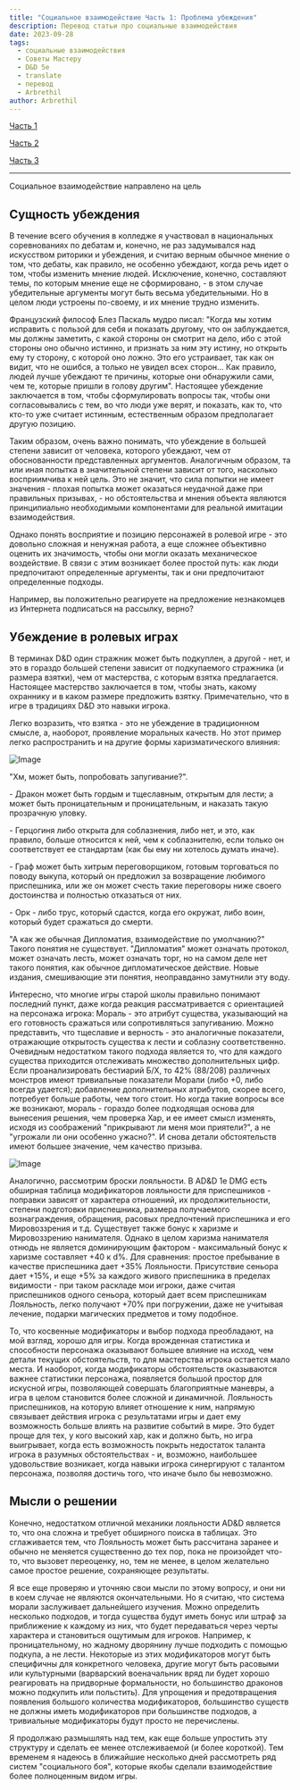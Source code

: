 ```yaml
---
title: "Социальное взаимодействие Часть 1: Проблема убеждения"
description: Перевод статьи про социальные взаимодействия
date: 2023-09-28
tags:
  - социальные взаимодействия
  - Советы Мастеру
  - D&D 5e
  - translate
  - перевод
  - Arbrethil
author: Arbrethil
---
```


[Часть 1](https://cyborgsandmages.com/posts/translations/arbrethil-social-interactions-1)

[Часть 2](https://cyborgsandmages.com/posts/translations/arbrethil-social-interactions-2)

[Часть 3](https://cyborgsandmages.com/posts/translations/arbrethil-social-interactions-3)

---

Социальное взаимодействие направлено на цель

## Сущность убеждения

В течение всего обучения в колледже я участвовал в национальных соревнованиях по дебатам и, конечно, не раз задумывался над искусством риторики и убеждения, и считаю верным обычное мнение о том, что дебаты, как правило, не особенно убеждают, когда речь идет о том, чтобы изменить мнение людей. Исключение, конечно, составляют темы, по которым мнение еще не сформировано, - в этом случае убедительные аргументы могут быть весьма убедительными. Но в целом люди устроены по-своему, и их мнение трудно изменить.

Французский философ Блез Паскаль мудро писал: "Когда мы хотим исправить с пользой для себя и показать другому, что он заблуждается, мы должны заметить, с какой стороны он смотрит на дело, ибо с этой стороны оно обычно истинно, и признать за ним эту истину, но открыть ему ту сторону, с которой оно ложно. Это его устраивает, так как он видит, что не ошибся, а только не увидел всех сторон... Как правило, людей лучше убеждают те причины, которые они обнаружили сами, чем те, которые пришли в голову другим". Настоящее убеждение заключается в том, чтобы сформулировать вопросы так, чтобы они согласовывались с тем, во что люди уже верят, и показать, как то, что кто-то уже считает истинным, естественным образом предполагает другую позицию.

Таким образом, очень важно понимать, что убеждение в большей степени зависит от человека, которого убеждают, чем от обоснованности представленных аргументов. Аналогичным образом, та или иная попытка в значительной степени зависит от того, насколько восприимчива к ней цель. Это не значит, что сила попытки не имеет значения - плохая попытка может оказаться неудачной даже при правильных призывах, - но обстоятельства и мнения объекта являются принципиально необходимыми компонентами для реальной имитации взаимодействия.

Однако понять восприятие и позицию персонажей в ролевой игре - это довольно сложная и ненужная работа, а еще сложнее объективно оценить их значимость, чтобы они могли оказать механическое воздействие. В связи с этим возникает более простой путь: как люди предпочитают определенные аргументы, так и они предпочитают определенные подходы.

Например, вы положительно реагируете на предложение незнакомцев из Интернета подписаться на рассылку, верно?

## Убеждение в ролевых играх

В терминах D&D один стражник может быть подкуплен, а другой - нет, и это в гораздо большей степени зависит от подкупаемого стражника (и размера взятки), чем от мастерства, с которым взятка предлагается. Настоящее мастерство заключается в том, чтобы знать, какому охраннику и в каком размере предложить взятку. Примечательно, что в игре в традициях D&D это навыки игрока.

Легко возразить, что взятка - это не убеждение в традиционном смысле, а, наоборот, проявление моральных качеств. Но этот пример легко распространить и на другие формы харизматического влияния:

![Image](https://cyborgsandmages.com/images/arberthil-social-interactions-1-1.jpg) 


"Хм, может быть, попробовать запугивание?".

\- Дракон может быть гордым и тщеславным, открытым для лести; а может быть проницательным и проницательным, и наказать такую прозрачную уловку.

\- Герцогиня либо открыта для соблазнения, либо нет, и это, как правило, больше относится к ней, чем к соблазнителю, если только он соответствует ее стандартам (как бы ему ни хотелось думать иначе).

\- Граф может быть хитрым переговорщиком, готовым торговаться по поводу выкупа, который он предложил за возвращение любимого приспешника, или же он может счесть такие переговоры ниже своего достоинства и полностью отказаться от них.

\- Орк - либо трус, который сдастся, когда его окружат, либо воин, который будет сражаться до смерти.

"А как же обычная Дипломатия, взаимодействие по умолчанию?" Такого понятия не существует. "Дипломатия" может означать протокол, может означать лесть, может означать торг, но на самом деле нет такого понятия, как обычное дипломатическое действие. Новые издания, смешивающие эти понятия, неоправданно замутнили эту воду.

Интересно, что многие игры старой школы правильно понимают последний пункт, даже когда реакция рассматривается с ориентацией на персонажа игрока: Мораль - это атрибут существа, указывающий на его готовность сражаться или сопротивляться запугиванию. Можно представить, что тщеславие и верность - это аналогичные показатели, отражающие открытость существа к лести и соблазну соответственно. Очевидным недостатком такого подхода является то, что для каждого существа приходится отслеживать множество дополнительных цифр. Если проанализировать бестиарий Б/Х, то 42% (88/208) различных монстров имеют тривиальные показатели Морали (либо +0, либо всегда удается); добавление дополнительных атрибутов, скорее всего, потребует больше работы, чем того стоит. Но когда такие вопросы все же возникают, мораль - гораздо более подходящая основа для вынесения решения, чем проверка Хар, и ее имеет смысл изменять, исходя из соображений "прикрывают ли меня мои приятели?", а не "угрожали ли они особенно ужасно?". И снова детали обстоятельств имеют большее значение, чем качество призыва.

![Image](https://cyborgsandmages.com/images/arberthil-social-interactions-1-2.jpg) 

Аналогично, рассмотрим броски лояльности. В AD&D 1e DMG есть обширная таблица модификаторов лояльности для приспешников - поправки зависят от характера отношений, их продолжительности, степени подготовки приспешника, размера получаемого вознаграждения, обращения, расовых предпочтений приспешника и его Мировоззрения и т.д. Существует также бонус к харизме и Мировоззрению нанимателя. Однако в целом харизма нанимателя отнюдь не является доминирующим фактором - максимальный бонус к харизме составляет +40 к d%. Для сравнения: простое пребывание в качестве приспешника дает +35% Лояльности. Присутствие сеньора дает +15%, и еще +5% за каждого живого приспешника в пределах видимости - при таком раскладе мои игроки, даже считая приспешников одного сеньора, который дает всем приспешникам Лояльность, легко получают +70% при погружении, даже не учитывая лечение, подарки магических предметов и тому подобное.

То, что косвенные модификаторы и выбор подхода преобладают, на мой взгляд, хорошо для игры. Когда врожденная статистика и способности персонажа оказывают большее влияние на исход, чем детали текущих обстоятельств, то для мастерства игрока остается мало места. И наоборот, когда модификаторы обстоятельств оказываются важнее статистики персонажа, появляется большой простор для искусной игры, позволяющей совершать благоприятные маневры, а игра в целом становится более сложной и динамичной. Лояльность приспешников, на которую влияет отношение к ним, напрямую связывает действия игрока с результатами игры и дает ему возможность больше влиять на развитие событий в мире. Это будет проще для тех, у кого высокий хар, как и должно быть, но игра выигрывает, когда есть возможность покрыть недостаток таланта игрока в разумных обстоятельствах - и, возможно, наибольшее удовольствие возникает, когда навыки игрока синергируют с талантом персонажа, позволяя достичь того, что иначе было бы невозможно.

## Мысли о решении

Конечно, недостатком отличной механики лояльности AD&D является то, что она сложна и требует обширного поиска в таблицах. Это сглаживается тем, что Лояльность может быть рассчитана заранее и обычно не меняется существенно до тех пор, пока не произойдет что-то, что вызовет переоценку, но, тем не менее, в целом желательно самое простое решение, сохраняющее результаты.

Я все еще проверяю и уточняю свои мысли по этому вопросу, и они ни в коем случае не являются окончательными. Но я считаю, что система морали заслуживает дальнейшего изучения. Можно определить несколько подходов, и тогда существа будут иметь бонус или штраф за приближение к каждому из них, что будет передаваться через черты характера и становиться ощутимым для игроков. Например, к проницательному, но жадному дворянину лучше подходить с помощью подкупа, а не лести. Некоторые из этих модификаторов могут быть специфичны для конкретного человека, другие могут быть расовыми или культурными (варварский военачальник вряд ли будет хорошо реагировать на придворные формальности, но большинство драконов можно подкупить или польстить). Для упрощения и предотвращения появления большого количества модификаторов, большинство существ не должны иметь модификаторов при большинстве подходов, а тривиальные модификаторы будут просто не перечислены.

Я продолжаю размышлять над тем, как еще больше упростить эту структуру и сделать ее менее отслеживаемой (и более короткой). Тем временем я надеюсь в ближайшие несколько дней рассмотреть ряд систем "социального боя", которые якобы сделали взаимодействие более полноценным видом игры.

